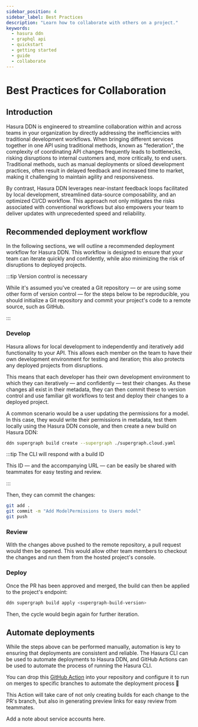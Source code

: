 ```yaml
---
sidebar_position: 4
sidebar_label: Best Practices
description: "Learn how to collaborate with others on a project."
keywords:
  - hasura ddn
  - graphql api
  - quickstart
  - getting started
  - guide
  - collaborate
---
```


# Best Practices for Collaboration

## Introduction

Hasura DDN is engineered to streamline collaboration within and across teams in your organization by directly addressing
the inefficiencies with traditional development workflows. When bringing different services together in one API using
traditional methods, known as "federation", the complexity of coordinating API changes frequently leads to bottlenecks,
risking disruptions to internal customers and, more critically, to end users. Traditional methods, such as manual
deployments or siloed development practices, often result in delayed feedback and increased time to market, making it
challenging to maintain agility and responsiveness.

By contrast, Hasura DDN leverages near-instant feedback loops facilitated by local development, streamlined data-source
composability, and an optimized CI/CD workflow. This approach not only mitigates the risks associated with conventional
workflows but also empowers your team to deliver updates with unprecedented speed and reliability.

## Recommended deployment workflow

In the following sections, we will outline a recommended deployment workflow for Hasura DDN. This workflow is designed
to ensure that your team can iterate quickly and confidently, while also minimizing the risk of disruptions to deployed
projects.

:::tip Version control is necessary

While it's assumed you've created a Git repository — or are using some other form of version control — for the steps
below to be reproducible, you should initialize a Git repository and commit your project's code to a remote source, such
as GitHub.

:::

### Develop

Hasura allows for local development to independently and iteratively add functionality to your API. This allows each
member on the team to have their own development environment for testing and iteration; this also protects any deployed
projects from disruptions.

This means that each developer has their own development environment to which they can iteratively — and confidently —
test their changes. As these changes all exist in their metadata, they can then commit these to version control and use
familiar git workflows to test and deploy their changes to a deployed project.

A common scenario would be a user updating the permissions for a model. In this case, they would write their permissions
in metadata, test them locally using the Hasura DDN console, and then create a new build on Hasura DDN:

```bash
ddn supergraph build create --supergraph ./supergraph.cloud.yaml
```

:::tip The CLI will respond with a build ID

This ID — and the accompanying URL — can be easily be shared with teammates for easy testing and review.

:::

Then, they can commit the changes:

```bash
git add .
git commit -m "Add ModelPermissions to Users model"
git push
```

### Review

With the changes above pushed to the remote repository, a pull request would then be opened. This would allow other team
members to checkout the changes and run them from the hosted project's console.

### Deploy

Once the PR has been approved and merged, the build can then be applied to the project's endpoint:

```bash
ddn supergraph build apply <supergraph-build-version>
```

Then, the cycle would begin again for further iteration.

## Automate deployments

While the steps above can be performed manually, automation is key to ensuring that deployments are consistent and
reliable. The Hasura CLI can be used to automate deployments to Hasura DDN, and GitHub Actions can be used to automate
the process of running the Hasura CLI.

You can drop this [GitHub Action](https://github.com/marketplace/actions/ddn-deployment) into your repository and
configure it to run on merges to specific branches to automate the deployment process 🎉

This Action will take care of not only creating builds for each change to the PR's branch, but also in generating
preview links for easy review from teammates.

Add a note about service accounts here.